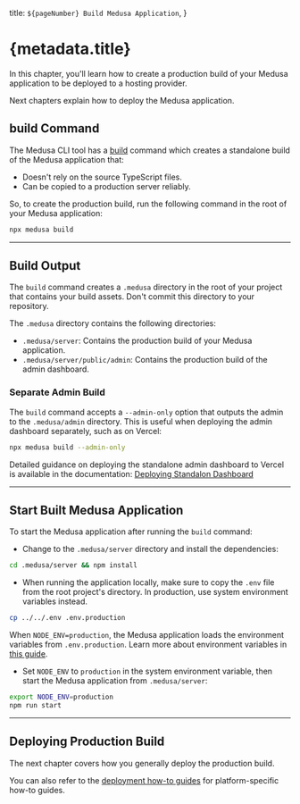   title: `${pageNumber} Build Medusa Application`,
}

# {metadata.title}

In this chapter, you'll learn how to create a production build of your Medusa application to be deployed to a hosting provider.

Next chapters explain how to deploy the Medusa application.

## build Command

The Medusa CLI tool has a [build](!resources!/medusa-cli/commands/build) command which creates a standalone build of the Medusa application that:

- Doesn't rely on the source TypeScript files.
- Can be copied to a production server reliably.

So, to create the production build, run the following command in the root of your Medusa application:

```bash
npx medusa build
```

---

## Build Output

The `build` command creates a `.medusa` directory in the root of your project that contains your build assets. Don't commit this directory to your repository.

The `.medusa` directory contains the following directories:

- `.medusa/server`: Contains the production build of your Medusa application.
- `.medusa/server/public/admin`: Contains the production build of the admin dashboard.

### Separate Admin Build

The `build` command accepts a `--admin-only` option that outputs the admin to the `.medusa/admin` directory. This is useful when deploying the admin dashboard separately, such as on Vercel:

```bash
npx medusa build --admin-only
```

<Note>

Detailed guidance on deploying the standalone admin dashboard to Vercel is available in the documentation: [Deploying Standalon Dashboard](https://docs.perseides.org/guides/v2/customize-admin-ui/standalone)

</Note>

---

## Start Built Medusa Application

To start the Medusa application after running the `build` command:

- Change to the `.medusa/server` directory and install the dependencies:

```bash npm2yarn
cd .medusa/server && npm install
```

- When running the application locally, make sure to copy the `.env` file from the root project's directory. In production, use system environment variables instead.

```bash title=".medusa/server"
cp ../../.env .env.production
```

<Note>

When `NODE_ENV=production`, the Medusa application loads the environment variables from `.env.production`. Learn more about environment variables in [this guide](../fundamentals/environment-variables/page.mdx).

</Note>

- Set `NODE_ENV` to `production` in the system environment variable, then start the Medusa application from `.medusa/server`:

```bash npm2yarn title=".medusa/server"
export NODE_ENV=production
npm run start
```

---

## Deploying Production Build

The next chapter covers how you generally deploy the production build.

You can also refer to the [deployment how-to guides](!resources!/deployment) for platform-specific how-to guides.
